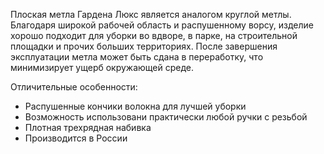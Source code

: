 Плоская метла Гардена Люкс является аналогом круглой метлы. Благодаря широкой рабочей область и распушенному ворсу, изделие хорошо подходит для уборки во вдворе, в парке, на строительной площадки и прочих больших территориях. После завершения эксплуатации метла может быть сдана в переработку, что минимизирует ущерб окружающей среде.

Отличительные особенности:
- Распушенные кончики волокна для лучшей уборки
- Возможность использовани практически любой ручки с резьбой
- Плотная трехрядная набивка
- Производится в России
